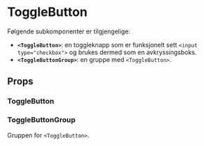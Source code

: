 
<Meta title="dds-components/ToggleButton/Docs" />

# ToggleButton

<ComponentLinkRow
  docsHref="https://design.domstol.no/987b33f71/p/93162b-togglebutton/b/5004f4"
  figmaHref="https://www.figma.com/file/ewqSDmkgqDQ5PyOsRp4V5b/?node-id=6990%3A142094"
  githubHref="https://github.com/domstolene/designsystem/tree/main/packages/components/src/components/ToggleButton"
  withBottomSpacing
/>

Følgende subkomponenter er tilgjengelige:

- **`<ToggleButton>`**: en toggleknapp som er funksjonelt sett `<input type="checkbox">` og brukes dermed som en avkryssingsboks.
- **`<ToggleButtonGroup>`**: en gruppe med `<ToggleButton>`.

## Props

### ToggleButton

<Canvas of={ToggleButtonStories.Default} sourceState="shown" />
<Controls of={ToggleButtonStories.Default} />

### ToggleButtonGroup

Gruppen for `<ToggleButton>`.

<Canvas of={ToggleButtonGroupStories.Default} sourceState="shown" />
<Controls of={ToggleButtonGroupStories.Default} />
